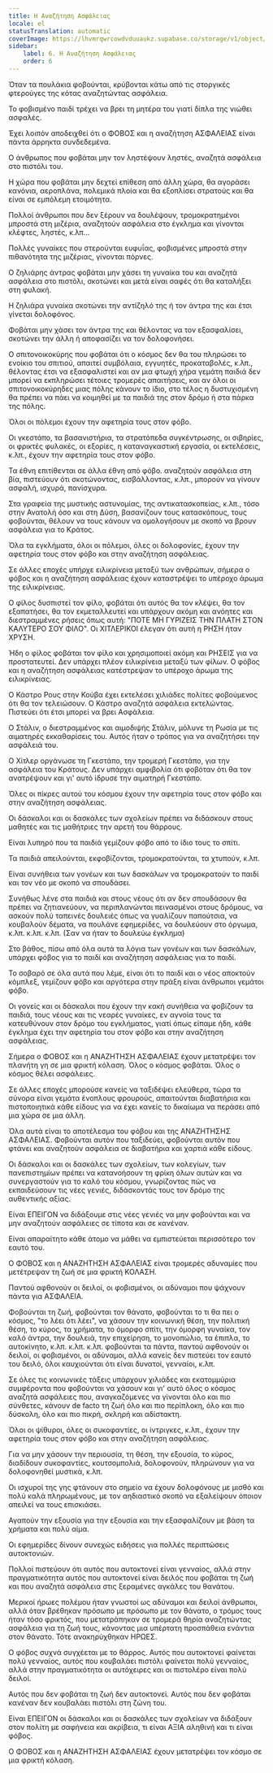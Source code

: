 ```yaml
---
title: Η Αναζήτηση Ασφάλειας
locale: el
statusTranslation: automatic
coverImage: https://lhvmrqwrcowdvduuaukz.supabase.co/storage/v1/object/public/strapi-uploads/small_cover-educacion-fundamental.webp-2d51a7828a2b1309555be27f7e2a61a0.webp
sidebar:
    label: 6. Η Αναζήτηση Ασφάλειας
    order: 6
---
```

Όταν τα πουλάκια φοβούνται, κρύβονται κάτω από τις στοργικές φτερούγες της κότας αναζητώντας ασφάλεια.

Το φοβισμένο παιδί τρέχει να βρει τη μητέρα του γιατί δίπλα της νιώθει ασφαλές.

Έχει λοιπόν αποδειχθεί ότι ο ΦΟΒΟΣ και η αναζήτηση ΑΣΦΑΛΕΙΑΣ είναι πάντα άρρηκτα συνδεδεμένα.

Ο άνθρωπος που φοβάται μην τον ληστέψουν ληστές, αναζητά ασφάλεια στο πιστόλι του.

Η χώρα που φοβάται μην δεχτεί επίθεση από άλλη χώρα, θα αγοράσει κανόνια, αεροπλάνα, πολεμικά πλοία και θα εξοπλίσει στρατούς και θα είναι σε εμπόλεμη ετοιμότητα.

Πολλοί άνθρωποι που δεν ξέρουν να δουλέψουν, τρομοκρατημένοι μπροστά στη μιζέρια, αναζητούν ασφάλεια στο έγκλημα και γίνονται κλέφτες, ληστές, κ.λπ...

Πολλές γυναίκες που στερούνται ευφυΐας, φοβισμένες μπροστά στην πιθανότητα της μιζέριας, γίνονται πόρνες.

Ο ζηλιάρης άντρας φοβάται μην χάσει τη γυναίκα του και αναζητά ασφάλεια στο πιστόλι, σκοτώνει και μετά είναι σαφές ότι θα καταλήξει στη φυλακή.

Η ζηλιάρα γυναίκα σκοτώνει την αντίζηλό της ή τον άντρα της και έτσι γίνεται δολοφόνος.

Φοβάται μην χάσει τον άντρα της και θέλοντας να τον εξασφαλίσει, σκοτώνει την άλλη ή αποφασίζει να τον δολοφονήσει.

Ο σπιτονοικοκύρης που φοβάται ότι ο κόσμος δεν θα του πληρώσει το ενοίκιο του σπιτιού, απαιτεί συμβόλαια, εγγυητές, προκαταβολές, κ.λπ., θέλοντας έτσι να εξασφαλιστεί και αν μια φτωχή χήρα γεμάτη παιδιά δεν μπορεί να εκπληρώσει τέτοιες τρομερές απαιτήσεις, και αν όλοι οι σπιτονοικοκύρηδες μιας πόλης κάνουν το ίδιο, στο τέλος η δυστυχισμένη θα πρέπει να πάει να κοιμηθεί με τα παιδιά της στον δρόμο ή στα πάρκα της πόλης.

Όλοι οι πόλεμοι έχουν την αφετηρία τους στον φόβο.

Οι γκεστάπο, τα βασανιστήρια, τα στρατόπεδα συγκέντρωσης, οι σιβηρίες, οι φρικτές φυλακές, οι εξορίες, η καταναγκαστική εργασία, οι εκτελέσεις, κ.λπ., έχουν την αφετηρία τους στον φόβο.

Τα έθνη επιτίθενται σε άλλα έθνη από φόβο. αναζητούν ασφάλεια στη βία, πιστεύουν ότι σκοτώνοντας, εισβάλλοντας, κ.λπ., μπορούν να γίνουν ασφαλή, ισχυρά, πανίσχυρα.

Στα γραφεία της μυστικής αστυνομίας, της αντικατασκοπείας, κ.λπ., τόσο στην Ανατολή όσο και στη Δύση, βασανίζουν τους κατασκόπους, τους φοβούνται, θέλουν να τους κάνουν να ομολογήσουν με σκοπό να βρουν ασφάλεια για το Κράτος.

Όλα τα εγκλήματα, όλοι οι πόλεμοι, όλες οι δολοφονίες, έχουν την αφετηρία τους στον φόβο και στην αναζήτηση ασφάλειας.

Σε άλλες εποχές υπήρχε ειλικρίνεια μεταξύ των ανθρώπων, σήμερα ο φόβος και η αναζήτηση ασφάλειας έχουν καταστρέψει το υπέροχο άρωμα της ειλικρίνειας.

Ο φίλος δυσπιστεί τον φίλο, φοβάται ότι αυτός θα τον κλέψει, θα τον εξαπατήσει, θα τον εκμεταλλευτεί και υπάρχουν ακόμη και ανόητες και διεστραμμένες ρήσεις όπως αυτή: "ΠΟΤΕ ΜΗ ΓΥΡΙΖΕΙΣ ΤΗΝ ΠΛΑΤΗ ΣΤΟΝ ΚΑΛΥΤΕΡΟ ΣΟΥ ΦΙΛΟ". Οι ΧΙΤΛΕΡΙΚΟΙ έλεγαν ότι αυτή η ΡΗΣΗ ήταν ΧΡΥΣΗ.

Ήδη ο φίλος φοβάται τον φίλο και χρησιμοποιεί ακόμη και ΡΗΣΕΙΣ για να προστατευτεί. Δεν υπάρχει πλέον ειλικρίνεια μεταξύ των φίλων. Ο φόβος και η αναζήτηση ασφάλειας κατέστρεψαν το υπέροχο άρωμα της ειλικρίνειας.

Ο Κάστρο Ρους στην Κούβα έχει εκτελέσει χιλιάδες πολίτες φοβούμενος ότι θα τον τελειώσουν. Ο Κάστρο αναζητά ασφάλεια εκτελώντας. Πιστεύει ότι έτσι μπορεί να βρει Ασφάλεια.

Ο Στάλιν, ο διεστραμμένος και αιμοδιψής Στάλιν, μόλυνε τη Ρωσία με τις αιματηρές εκκαθαρίσεις του. Αυτός ήταν ο τρόπος για να αναζητήσει την ασφάλειά του.

Ο Χίτλερ οργάνωσε τη Γκεστάπο, την τρομερή Γκεστάπο, για την ασφάλεια του Κράτους. Δεν υπάρχει αμφιβολία ότι φοβόταν ότι θα τον ανατρέψουν και γι' αυτό ίδρυσε την αιματηρή Γκεστάπο.

Όλες οι πίκρες αυτού του κόσμου έχουν την αφετηρία τους στον φόβο και στην αναζήτηση ασφάλειας.

Οι δάσκαλοι και οι δασκάλες των σχολείων πρέπει να διδάσκουν στους μαθητές και τις μαθήτριες την αρετή του θάρρους.

Είναι λυπηρό που τα παιδιά γεμίζουν φόβο από το ίδιο τους το σπίτι.

Τα παιδιά απειλούνται, εκφοβίζονται, τρομοκρατούνται, τα χτυπούν, κ.λπ.

Είναι συνήθεια των γονέων και των δασκάλων να τρομοκρατούν το παιδί και τον νέο με σκοπό να σπουδάσει.

Συνήθως λένε στα παιδιά και στους νέους ότι αν δεν σπουδάσουν θα πρέπει να ζητιανεύουν, να περιπλανώνται πεινασμένοι στους δρόμους, να ασκούν πολύ ταπεινές δουλειές όπως να γυαλίζουν παπούτσια, να κουβαλούν δέματα, να πουλάνε εφημερίδες, να δουλεύουν στο όργωμα, κ.λπ. κ.λπ. κ.λπ. (Σαν να ήταν το δουλεύω έγκλημα)

Στο βάθος, πίσω από όλα αυτά τα λόγια των γονέων και των δασκάλων, υπάρχει φόβος για το παιδί και αναζήτηση ασφάλειας για το παιδί.

Το σοβαρό σε όλα αυτά που λέμε, είναι ότι το παιδί και ο νέος αποκτούν κόμπλεξ, γεμίζουν φόβο και αργότερα στην πράξη είναι άνθρωποι γεμάτοι φόβο.

Οι γονείς και οι δάσκαλοι που έχουν την κακή συνήθεια να φοβίζουν τα παιδιά, τους νέους και τις νεαρές γυναίκες, εν αγνοία τους τα κατευθύνουν στον δρόμο του εγκλήματος, γιατί όπως είπαμε ήδη, κάθε έγκλημα έχει την αφετηρία του στον φόβο και στην αναζήτηση ασφάλειας.

Σήμερα ο ΦΟΒΟΣ και η ΑΝΑΖΗΤΗΣΗ ΑΣΦΑΛΕΙΑΣ έχουν μετατρέψει τον πλανήτη γη σε μια φρικτή κόλαση. Όλος ο κόσμος φοβάται. Όλος ο κόσμος θέλει ασφάλειες.

Σε άλλες εποχές μπορούσε κανείς να ταξιδέψει ελεύθερα, τώρα τα σύνορα είναι γεμάτα ένοπλους φρουρούς, απαιτούνται διαβατήρια και πιστοποιητικά κάθε είδους για να έχει κανείς το δικαίωμα να περάσει από μια χώρα σε μια άλλη.

Όλα αυτά είναι το αποτέλεσμα του φόβου και της ΑΝΑΖΗΤΗΣΗΣ ΑΣΦΑΛΕΙΑΣ. Φοβούνται αυτόν που ταξιδεύει, φοβούνται αυτόν που φτάνει και αναζητούν ασφάλεια σε διαβατήρια και χαρτιά κάθε είδους.

Οι δάσκαλοι και οι δασκάλες των σχολείων, των κολεγίων, των πανεπιστημίων πρέπει να κατανοήσουν τη φρίκη όλων αυτών και να συνεργαστούν για το καλό του κόσμου, γνωρίζοντας πώς να εκπαιδεύσουν τις νέες γενιές, διδάσκοντάς τους τον δρόμο της αυθεντικής αξίας.

Είναι ΕΠΕΙΓΟΝ να διδάξουμε στις νέες γενιές να μην φοβούνται και να μην αναζητούν ασφάλειες σε τίποτα και σε κανέναν.

Είναι απαραίτητο κάθε άτομο να μάθει να εμπιστεύεται περισσότερο τον εαυτό του.

Ο ΦΟΒΟΣ και η ΑΝΑΖΗΤΗΣΗ ΑΣΦΑΛΕΙΑΣ είναι τρομερές αδυναμίες που μετέτρεψαν τη ζωή σε μια φρικτή ΚΟΛΑΣΗ.

Παντού αφθονούν οι δειλοί, οι φοβισμένοι, οι αδύναμοι που ψάχνουν πάντα για ΑΣΦΑΛΕΙΑ.

Φοβούνται τη ζωή, φοβούνται τον θάνατο, φοβούνται το τι θα πει ο κόσμος, "το λέει ότι λέει", να χάσουν την κοινωνική θέση, την πολιτική θέση, το κύρος, τα χρήματα, το όμορφο σπίτι, την όμορφη γυναίκα, τον καλό άντρα, την δουλειά, την επιχείρηση, το μονοπώλιο, τα έπιπλα, το αυτοκίνητο, κ.λπ. κ.λπ. κ.λπ. φοβούνται τα πάντα, παντού αφθονούν οι δειλοί, οι φοβισμένοι, οι αδύναμοι, αλλά κανείς δεν πιστεύει τον εαυτό του δειλό, όλοι καυχιούνται ότι είναι δυνατοί, γενναίοι, κ.λπ.

Σε όλες τις κοινωνικές τάξεις υπάρχουν χιλιάδες και εκατομμύρια συμφέροντα που φοβούνται να χάσουν και γι' αυτό όλος ο κόσμος αναζητά ασφάλειες που, αναγκαζόμενες να γίνονται όλο και πιο σύνθετες, κάνουν de facto τη ζωή όλο και πιο περίπλοκη, όλο και πιο δύσκολη, όλο και πιο πικρή, σκληρή και αδίστακτη.

Όλοι οι ψίθυροι, όλες οι συκοφαντίες, οι ίντριγκες, κ.λπ., έχουν την αφετηρία τους στον φόβο και στην αναζήτηση ασφάλειας.

Για να μην χάσουν την περιουσία, τη θέση, την εξουσία, το κύρος, διαδίδουν συκοφαντίες, κουτσομπολιά, δολοφονούν, πληρώνουν για να δολοφονηθεί μυστικά, κ.λπ.

Οι ισχυροί της γης φτάνουν στο σημείο να έχουν δολοφόνους με μισθό και πολύ καλά πληρωμένους, με τον αηδιαστικό σκοπό να εξαλείψουν όποιον απειλεί να τους επισκιάσει.

Αγαπούν την εξουσία για την εξουσία και την εξασφαλίζουν με βάση τα χρήματα και πολύ αίμα.

Οι εφημερίδες δίνουν συνεχώς ειδήσεις για πολλές περιπτώσεις αυτοκτονιών.

Πολλοί πιστεύουν ότι αυτός που αυτοκτονεί είναι γενναίος, αλλά στην πραγματικότητα αυτός που αυτοκτονεί είναι δειλός που φοβάται τη ζωή και που αναζητά ασφάλεια στις ξεραμένες αγκάλες του θανάτου.

Μερικοί ήρωες πολέμου ήταν γνωστοί ως αδύναμοι και δειλοί άνθρωποι, αλλά όταν βρέθηκαν πρόσωπο με πρόσωπο με τον θάνατο, ο τρόμος τους ήταν τόσο φρικτός, που μετατράπηκαν σε τρομερά θηρία αναζητώντας ασφάλεια για τη ζωή τους, κάνοντας μια υπέρτατη προσπάθεια ενάντια στον θάνατο. Τότε ανακηρύχθηκαν ΗΡΩΕΣ.

Ο φόβος συχνά συγχέεται με το θάρρος. Αυτός που αυτοκτονεί φαίνεται πολύ γενναίος, αυτός που κουβαλάει πιστόλι φαίνεται πολύ γενναίος, αλλά στην πραγματικότητα οι αυτόχειρες και οι πιστολέρο είναι πολύ δειλοί.

Αυτός που δεν φοβάται τη ζωή δεν αυτοκτονεί. Αυτός που δεν φοβάται κανέναν δεν κουβαλάει πιστόλι στη ζώνη του.

Είναι ΕΠΕΙΓΟΝ οι δάσκαλοι και οι δασκάλες των σχολείων να διδάξουν στον πολίτη με σαφήνεια και ακρίβεια, τι είναι ΑΞΙΑ αληθινή και τι είναι φόβος.

Ο ΦΟΒΟΣ και η ΑΝΑΖΗΤΗΣΗ ΑΣΦΑΛΕΙΑΣ έχουν μετατρέψει τον κόσμο σε μια φρικτή κόλαση.

